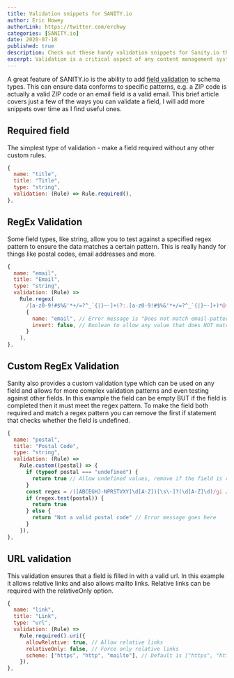 ```yaml
---
title: Validation snippets for SANITY.io
author: Eric Howey
authorLink: https://twitter.com/erchwy
categories: [SANITY.io]
date: 2020-07-18
published: true
description: Check out these handy validation snippets for Sanity.io that will make it easier to validate your data and prevent errors.
excerpt: Validation is a critical aspect of any content management system, and Sanity.io provides a robust set of tools for ensuring your content meets your project's standards. In this article, we'll show you some handy validation snippets for Sanity.io that will make it easier to validate your data and prevent errors. Learn how to use these snippets and make sure your content is always up to par.
---
```


A great feature of SANITY.io is the ability to add [field validation](https://www.sanity.io/docs/validation) to schema types. This can ensure data conforms to specific patterns, e.g. a ZIP code is actually a valid ZIP code or an email field is a valid email. This brief article covers just a few of the ways you can validate a field, I will add more snippets over time as I find useful ones.

## Required field

The simplest type of validation - make a field required without any other custom rules.

```js
{
  name: "title",
  title: "Title",
  type: "string",
  validation: (Rule) => Rule.required(),
},
```

## RegEx Validation

Some field types, like string, allow you to test against a specified regex pattern to ensure the data matches a certain pattern. This is really handy for things like postal codes, email addresses and more.

```js
{
  name: "email",
  title: "Email",
  type: "string",
  validation: (Rule) =>
    Rule.regex(
      /[a-z0-9!#$%&'*+/=?^_`{|}~-]+(?:.[a-z0-9!#$%&'*+/=?^_`{|}~-]+)*@(?:[a-z0-9](?:[a-z0-9-]*[a-z0-9])?.)+[a-z0-9](?:[a-z0-9-]*[a-z0-9])?/,
      {
        name: "email", // Error message is "Does not match email-pattern"
        invert: false, // Boolean to allow any value that does NOT match pattern
      }
    ),
},
```

## Custom RegEx Validation

Sanity also provides a custom validation type which can be used on any field and allows for more complex validation patterns and even testing against other fields. In this example the field can be empty BUT if the field is completed then it must meet the regex pattern. To make the field both required and match a regex pattern you can remove the first if statement that checks whether the field is undefined.

```js
{
  name: "postal",
  title: "Postal Code",
  type: "string",
  validation: (Rule) =>
    Rule.custom((postal) => {
      if (typeof postal === "undefined") {
        return true // Allow undefined values, remove if the field is required
      }
      const regex = /([ABCEGHJ-NPRSTVXY]\d[A-Z])[\s\-]?(\d[A-Z]\d)/gi // Regex pattern goes here
      if (regex.test(postal)) {
        return true
      } else {
        return "Not a valid postal code" // Error message goes here
      }
    }),
},
```

## URL validation

This validation ensures that a field is filled in with a valid url. In this example it allows relative links and also allows mailto links. Relative links can be required with the relativeOnly option.

```js
{
  name: "link",
  title: "Link",
  type: "url",
  validation: (Rule) =>
    Rule.required().uri({
      allowRelative: true, // Allow relative links
      relativeOnly: false, // Force only relative links
      scheme: ["https", "http", "mailto"], // Default is ["https", "http"]
    }),
},
```
